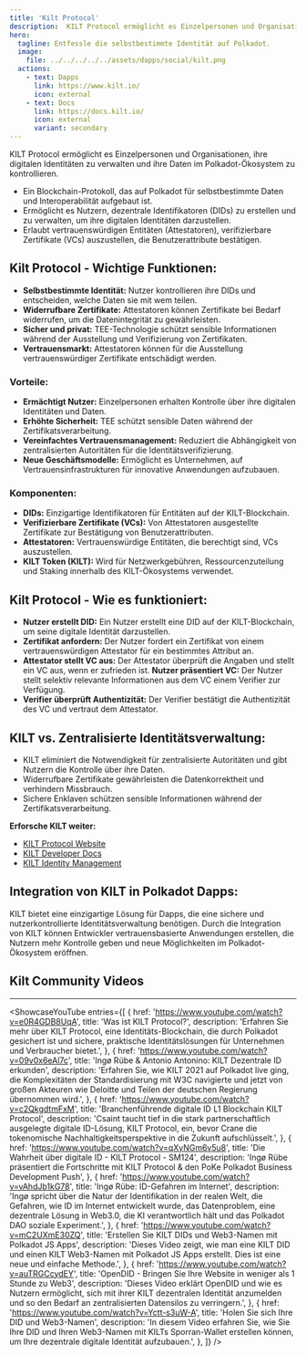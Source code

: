 ```yaml
---
title: 'Kilt Protocol'
description:  KILT Protocol ermöglicht es Einzelpersonen und Organisationen, ihre digitalen Identitäten zu verwalten und ihre Daten im Polkadot-Ökosystem zu kontrollieren.
hero:
  tagline: Entfessle die selbstbestimmte Identität auf Polkadot.
  image: 
    file: ../../../../../assets/dapps/social/kilt.png
  actions:
    - text: Dapps
      link: https://www.kilt.io/
      icon: external
    - text: Docs
      link: https://docs.kilt.io/
      icon: external
      variant: secondary
---
```



KILT Protocol ermöglicht es Einzelpersonen und Organisationen, ihre digitalen Identitäten zu verwalten und ihre Daten im Polkadot-Ökosystem zu kontrollieren.
- Ein Blockchain-Protokoll, das auf Polkadot für selbstbestimmte Daten und Interoperabilität aufgebaut ist.
- Ermöglicht es Nutzern, dezentrale Identifikatoren (DIDs) zu erstellen und zu verwalten, um ihre digitalen Identitäten darzustellen.
- Erlaubt vertrauenswürdigen Entitäten (Attestatoren), verifizierbare Zertifikate (VCs) auszustellen, die Benutzerattribute bestätigen.

## Kilt Protocol - Wichtige Funktionen:
- **Selbstbestimmte Identität:** Nutzer kontrollieren ihre DIDs und entscheiden, welche Daten sie mit wem teilen.
- **Widerrufbare Zertifikate:** Attestatoren können Zertifikate bei Bedarf widerrufen, um die Datenintegrität zu gewährleisten.
- **Sicher und privat:** TEE-Technologie schützt sensible Informationen während der Ausstellung und Verifizierung von Zertifikaten.
- **Vertrauensmarkt:** Attestatoren können für die Ausstellung vertrauenswürdiger Zertifikate entschädigt werden.

### Vorteile:
- **Ermächtigt Nutzer:** Einzelpersonen erhalten Kontrolle über ihre digitalen Identitäten und Daten.
- **Erhöhte Sicherheit:** TEE schützt sensible Daten während der Zertifikatsverarbeitung.
- **Vereinfachtes Vertrauensmanagement:** Reduziert die Abhängigkeit von zentralisierten Autoritäten für die Identitätsverifizierung.
- **Neue Geschäftsmodelle:** Ermöglicht es Unternehmen, auf Vertrauensinfrastrukturen für innovative Anwendungen aufzubauen.

### Komponenten:
- **DIDs:** Einzigartige Identifikatoren für Entitäten auf der KILT-Blockchain.
- **Verifizierbare Zertifikate (VCs):** Von Attestatoren ausgestellte Zertifikate zur Bestätigung von Benutzerattributen.
- **Attestatoren:** Vertrauenswürdige Entitäten, die berechtigt sind, VCs auszustellen.
- **KILT Token (KILT):** Wird für Netzwerkgebühren, Ressourcenzuteilung und Staking innerhalb des KILT-Ökosystems verwendet.

## Kilt Protocol - Wie es funktioniert:
- **Nutzer erstellt DID:** Ein Nutzer erstellt eine DID auf der KILT-Blockchain, um seine digitale Identität darzustellen.
- **Zertifikat anfordern:** Der Nutzer fordert ein Zertifikat von einem vertrauenswürdigen Attestator für ein bestimmtes Attribut an.
- **Attestator stellt VC aus:** Der Attestator überprüft die Angaben und stellt ein VC aus, wenn er zufrieden ist.
  **Nutzer präsentiert VC:** Der Nutzer stellt selektiv relevante Informationen aus dem VC einem Verifier zur Verfügung.
- **Verifier überprüft Authentizität:** Der Verifier bestätigt die Authentizität des VC und vertraut dem Attestator.

## KILT vs. Zentralisierte Identitätsverwaltung:
- KILT eliminiert die Notwendigkeit für zentralisierte Autoritäten und gibt Nutzern die Kontrolle über ihre Daten.
- Widerrufbare Zertifikate gewährleisten die Datenkorrektheit und verhindern Missbrauch.
- Sichere Enklaven schützen sensible Informationen während der Zertifikatsverarbeitung.

**Erforsche KILT weiter:**
- [KILT Protocol Website](https://www.kilt.io/)
- [KILT Developer Docs](https://docs.kilt.io/)
- [KILT Identity Management](https://www.kilt.io/protocol)

## Integration von KILT in Polkadot Dapps:
KILT bietet eine einzigartige Lösung für Dapps, die eine sichere und nutzerkontrollierte Identitätsverwaltung benötigen. Durch die Integration von KILT können Entwickler vertrauensbasierte Anwendungen erstellen, die Nutzern mehr Kontrolle geben und neue Möglichkeiten im Polkadot-Ökosystem eröffnen.

## Kilt Community Videos
------------
<ShowcaseYouTube
  entries={[
        {
        href: 'https://www.youtube.com/watch?v=e0R4GDB8UqA',
      title: 'Was ist KILT Protocol?',
      description: 'Erfahren Sie mehr über KILT Protocol, eine Identitäts-Blockchain, die durch Polkadot gesichert ist und sichere, praktische Identitätslösungen für Unternehmen und Verbraucher bietet.',
    },
            {
        href: 'https://www.youtube.com/watch?v=09v0x6eAl7c',
      title: 'Ingø Rübe & Antonio Antonino: KILT Dezentrale ID erkunden',
      description: 'Erfahren Sie, wie KILT 2021 auf Polkadot live ging, die Komplexitäten der Standardisierung mit W3C navigierte und jetzt von großen Akteuren wie Deloitte und Teilen der deutschen Regierung übernommen wird.',
    },
           {
        href: 'https://www.youtube.com/watch?v=c2QkgdtmFxM',
      title: 'Branchenführende digitale ID L1 Blockchain KILT Protocol',
      description: 'Csaint taucht tief in die stark partnerschaftlich ausgelegte digitale ID-Lösung, KILT Protocol, ein, bevor Crane die tokenomische Nachhaltigkeitsperspektive in die Zukunft aufschlüsselt.',
    },
           {
        href: 'https://www.youtube.com/watch?v=qXyNGm6v5u8',
      title: 'Die Wahrheit über digitale ID - KILT Protocol - SM124',
      description: 'Ingø Rübe präsentiert die Fortschritte mit KILT Protocol & den PoKe Polkadot Business Development Push',
    },
               {
        href: 'https://www.youtube.com/watch?v=vAhdJb1kG78',
      title: 'Ingø Rübe: ID-Gefahren im Internet',
      description: 'Ingø spricht über die Natur der Identifikation in der realen Welt, die Gefahren, wie ID im Internet entwickelt wurde, das Datenproblem, eine dezentrale Lösung in Web3.0, die KI verantwortlich hält und das Polkadot DAO soziale Experiment.',
    },
               {
        href: 'https://www.youtube.com/watch?v=mC2UXmE30ZQ',
      title: 'Erstellen Sie KILT DIDs und Web3-Namen mit Polkadot JS Apps',
      description: 'Dieses Video zeigt, wie man eine KILT DID und einen KILT Web3-Namen mit Polkadot JS Apps erstellt. Dies ist eine neue und einfache Methode.',
    },
                   {
        href: 'https://www.youtube.com/watch?v=auTRGCcydEY',
      title: 'OpenDID - Bringen Sie Ihre Website in weniger als 1 Stunde zu Web3',
      description: 'Dieses Video erklärt OpenDID und wie es Nutzern ermöglicht, sich mit ihrer KILT dezentralen Identität anzumelden und so den Bedarf an zentralisierten Datensilos zu verringern.',
    },
                   {
        href: 'https://www.youtube.com/watch?v=Yctt-s3uW-A',
      title: 'Holen Sie sich Ihre DID und Web3-Namen',
      description: 'In diesem Video erfahren Sie, wie Sie Ihre DID und Ihren Web3-Namen mit KILTs Sporran-Wallet erstellen können, um Ihre dezentrale digitale Identität aufzubauen.',
    },
  ]} />